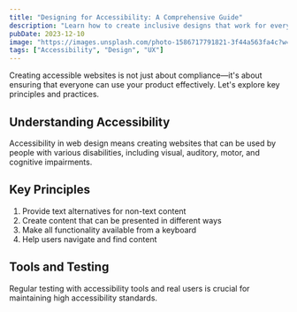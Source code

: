 ```yaml
---
title: "Designing for Accessibility: A Comprehensive Guide"
description: "Learn how to create inclusive designs that work for everyone..."
pubDate: 2023-12-10
image: "https://images.unsplash.com/photo-1586717791821-3f44a563fa4c?w=800&auto=format&fit=crop&q=60"
tags: ["Accessibility", "Design", "UX"]
---
```


Creating accessible websites is not just about compliance—it's about ensuring that everyone can use your product effectively. Let's explore key principles and practices.

## Understanding Accessibility

Accessibility in web design means creating websites that can be used by people with various disabilities, including visual, auditory, motor, and cognitive impairments.

## Key Principles

1. Provide text alternatives for non-text content
2. Create content that can be presented in different ways
3. Make all functionality available from a keyboard
4. Help users navigate and find content

## Tools and Testing

Regular testing with accessibility tools and real users is crucial for maintaining high accessibility standards.